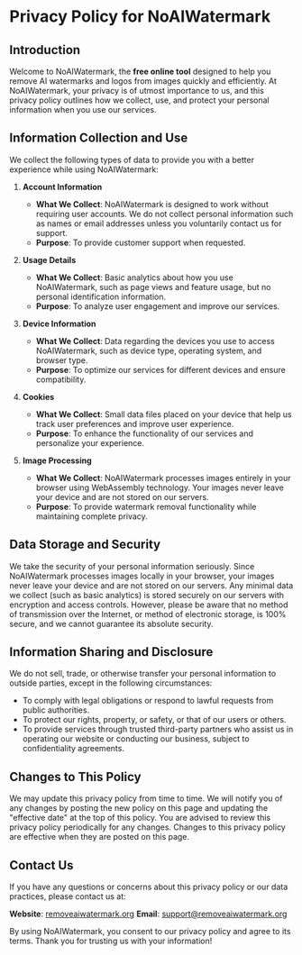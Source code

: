 # Privacy Policy for NoAIWatermark

## Introduction

Welcome to NoAIWatermark, the **free online tool** designed to help you remove AI watermarks and logos from images quickly and efficiently. At NoAIWatermark, your privacy is of utmost importance to us, and this privacy policy outlines how we collect, use, and protect your personal information when you use our services.

## Information Collection and Use

We collect the following types of data to provide you with a better experience while using NoAIWatermark:

1. **Account Information**

   - **What We Collect**: NoAIWatermark is designed to work without requiring user accounts. We do not collect personal information such as names or email addresses unless you voluntarily contact us for support.
   - **Purpose**: To provide customer support when requested.

2. **Usage Details**

   - **What We Collect**: Basic analytics about how you use NoAIWatermark, such as page views and feature usage, but no personal identification information.
   - **Purpose**: To analyze user engagement and improve our services.

3. **Device Information**

   - **What We Collect**: Data regarding the devices you use to access NoAIWatermark, such as device type, operating system, and browser type.
   - **Purpose**: To optimize our services for different devices and ensure compatibility.

4. **Cookies**

   - **What We Collect**: Small data files placed on your device that help us track user preferences and improve user experience.
   - **Purpose**: To enhance the functionality of our services and personalize your experience.

5. **Image Processing**
   - **What We Collect**: NoAIWatermark processes images entirely in your browser using WebAssembly technology. Your images never leave your device and are not stored on our servers.
   - **Purpose**: To provide watermark removal functionality while maintaining complete privacy.

## Data Storage and Security

We take the security of your personal information seriously. Since NoAIWatermark processes images locally in your browser, your images never leave your device and are not stored on our servers. Any minimal data we collect (such as basic analytics) is stored securely on our servers with encryption and access controls. However, please be aware that no method of transmission over the Internet, or method of electronic storage, is 100% secure, and we cannot guarantee its absolute security.

## Information Sharing and Disclosure

We do not sell, trade, or otherwise transfer your personal information to outside parties, except in the following circumstances:

- To comply with legal obligations or respond to lawful requests from public authorities.
- To protect our rights, property, or safety, or that of our users or others.
- To provide services through trusted third-party partners who assist us in operating our website or conducting our business, subject to confidentiality agreements.

## Changes to This Policy

We may update this privacy policy from time to time. We will notify you of any changes by posting the new policy on this page and updating the "effective date" at the top of this policy. You are advised to review this privacy policy periodically for any changes. Changes to this privacy policy are effective when they are posted on this page.

## Contact Us

If you have any questions or concerns about this privacy policy or our data practices, please contact us at:

**Website**: [removeaiwatermark.org](https://removeaiwatermark.org)
**Email**: [support@removeaiwatermark.org](mailto:support@removeaiwatermark.org)

By using NoAIWatermark, you consent to our privacy policy and agree to its terms. Thank you for trusting us with your information!
